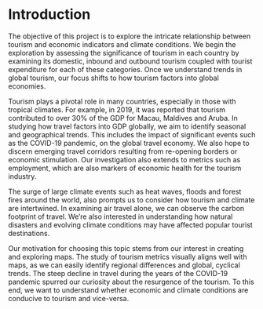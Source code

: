 # Introduction

The objective of this project is to explore the intricate relationship between tourism and economic indicators and climate conditions. We begin the exploration by assessing the significance of tourism in each country by examining its domestic, inbound and outbound tourism coupled with tourist expenditure for each of these categories. Once we understand trends in global tourism, our focus shifts to how tourism factors into global economies. 

Tourism plays a pivotal role in many countries, especially in those with tropical climates. For example, in 2019, it was reported that tourism contributed to over 30% of the GDP for Macau, Maldives and Aruba. In studying how travel factors into GDP globally, we aim to identify seasonal and geographical trends. This includes the impact of significant events such as the COVID-19 pandemic, on the global travel economy. We also hope to discern emerging travel corridors resulting from re-opening borders or economic stimulation. Our investigation also extends to metrics such as employment, which are also markers of economic health for the tourism industry.  

The surge of large climate events such as heat waves, floods and forest fires around the world, also prompts us to consider how tourism and climate are intertwined. In examining air travel alone, we can observe the carbon footprint of travel. We're also interested in understanding how natural disasters and evolving climate conditions may have affected popular tourist destinations. 

Our motivation for choosing this topic stems from our interest in creating and exploring maps. The study of tourism metrics visually aligns well with maps, as we can easily identify regional differences and global, cyclical trends. The steep decline in travel during the years of the COVID-19 pandemic spurred our curiosity about the resurgence of the tourism. To this end, we want to understand whether economic and climate conditions are conducive to tourism and vice-versa.  
